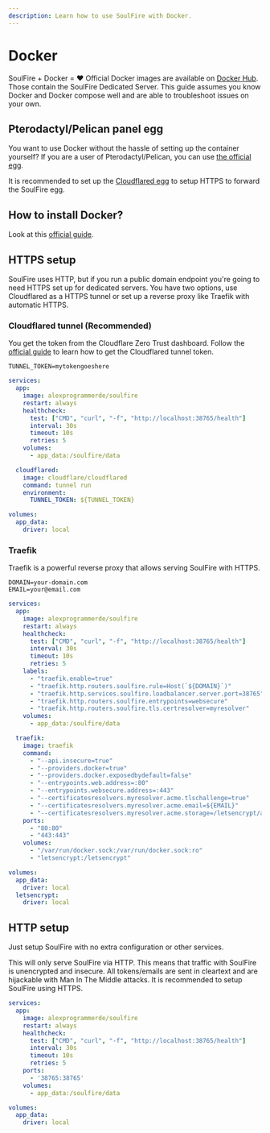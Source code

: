 ```yaml
---
description: Learn how to use SoulFire with Docker.
---
```


# Docker

SoulFire + Docker = ❤️
Official Docker images are available on [Docker Hub](https://hub.docker.com/r/alexprogrammerde/soulfire).
Those contain the SoulFire Dedicated Server.
This guide assumes you know Docker and Docker compose well and are able to troubleshoot issues on your own.

## Pterodactyl/Pelican panel egg

You want to use Docker without the hassle of setting up the container yourself?
If you are a user of Pterodactyl/Pelican, you can use [the official egg](https://raw.githubusercontent.com/AlexProgrammerDE/SoulFire/main/soulfire_egg.json).

It is recommended to set up the [Cloudflared egg](https://github.com/Ym0T/pterodactyl-nginx-egg?tab=readme-ov-file#-cloudflared-tunnel-tutorial) to setup HTTPS to forward the SoulFire egg.

## How to install Docker?

Look at this [official guide](https://docs.docker.com/engine/install).

## HTTPS setup

SoulFire uses HTTP, but if you run a public domain endpoint you're going to need HTTPS set up for dedicated servers.
You have two options, use Cloudflared as a HTTPS tunnel or set up a reverse proxy like Traefik with automatic HTTPS.

### Cloudflared tunnel (Recommended)

You get the token from the Cloudflare Zero Trust dashboard.
Follow the [official guide](https://developers.cloudflare.com/cloudflare-one/connections/connect-networks/get-started/create-remote-tunnel/) to learn how to get the Cloudflared tunnel token.

```dotenv filename=".env"
TUNNEL_TOKEN=mytokengoeshere
```

```yaml filename="docker-compose.yml"
services:
  app:
    image: alexprogrammerde/soulfire
    restart: always
    healthcheck:
      test: ["CMD", "curl", "-f", "http://localhost:38765/health"]
      interval: 30s
      timeout: 10s
      retries: 5
    volumes:
      - app_data:/soulfire/data

  cloudflared:
    image: cloudflare/cloudflared
    command: tunnel run
    environment:
      TUNNEL_TOKEN: ${TUNNEL_TOKEN}

volumes:
  app_data:
    driver: local
```

### Traefik

Traefik is a powerful reverse proxy that allows serving SoulFire with HTTPS.

```dotenv filename=".env"
DOMAIN=your-domain.com
EMAIL=your@email.com
```

```yaml filename="docker-compose.yml"
services:
  app:
    image: alexprogrammerde/soulfire
    restart: always
    healthcheck:
      test: ["CMD", "curl", "-f", "http://localhost:38765/health"]
      interval: 30s
      timeout: 10s
      retries: 5
    labels:
      - "traefik.enable=true"
      - "traefik.http.routers.soulfire.rule=Host(`${DOMAIN}`)"
      - "traefik.http.services.soulfire.loadbalancer.server.port=38765"
      - "traefik.http.routers.soulfire.entrypoints=websecure"
      - "traefik.http.routers.soulfire.tls.certresolver=myresolver"
    volumes:
      - app_data:/soulfire/data

  traefik:
    image: traefik
    command:
      - "--api.insecure=true"
      - "--providers.docker=true"
      - "--providers.docker.exposedbydefault=false"
      - "--entrypoints.web.address=:80"
      - "--entrypoints.websecure.address=:443"
      - "--certificatesresolvers.myresolver.acme.tlschallenge=true"
      - "--certificatesresolvers.myresolver.acme.email=${EMAIL}"
      - "--certificatesresolvers.myresolver.acme.storage=/letsencrypt/acme.json"
    ports:
      - "80:80"
      - "443:443"
    volumes:
      - "/var/run/docker.sock:/var/run/docker.sock:ro"
      - "letsencrypt:/letsencrypt"

volumes:
  app_data:
    driver: local
  letsencrypt:
    driver: local
```

## HTTP setup

Just setup SoulFire with no extra configuration or other services.

This will only serve SoulFire via HTTP. This means that traffic with SoulFire is unencrypted and insecure.
All tokens/emails are sent in cleartext and are hijackable with Man In The Middle attacks.
It is recommended to setup SoulFire using HTTPS.

```yaml filename="docker-compose.yml"
services:
  app:
    image: alexprogrammerde/soulfire
    restart: always
    healthcheck:
      test: ["CMD", "curl", "-f", "http://localhost:38765/health"]
      interval: 30s
      timeout: 10s
      retries: 5
    ports:
      - '38765:38765'
    volumes:
      - app_data:/soulfire/data

volumes:
  app_data:
    driver: local
```
